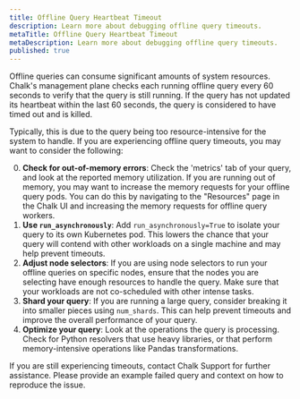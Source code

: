 ```yaml
---
title: Offline Query Heartbeat Timeout
description: Learn more about debugging offline query timeouts.
metaTitle: Offline Query Heartbeat Timeout
metaDescription: Learn more about debugging offline query timeouts.
published: true
---
```


Offline queries can consume significant amounts of system resources. Chalk's management plane checks each
running offline query every 60 seconds to verify that the query is still running. If the query has not
updated its heartbeat within the last 60 seconds, the query is considered to have timed out and is killed.

Typically, this is due to the query being too resource-intensive for the system to handle. If you are experiencing
offline query timeouts, you may want to consider the following:

0. **Check for out-of-memory errors**: Check the 'metrics' tab of your query, and look at the reported memory utilization.
    If you are running out of memory, you may want to increase the memory requests for your
   offline query pods. You can do this by navigating to the "Resources" page in the Chalk UI and increasing the memory
   requests for offline query workers.
1. **Use `run_asynchronously`**: Add `run_asynchronously=True` to isolate your query to its own Kubernetes pod. This
    lowers the chance that your query will contend with other workloads on a single machine and may help prevent timeouts.
2. **Adjust node selectors**: If you are using node selectors to run your offline queries on specific nodes, ensure that
    the nodes you are selecting have enough resources to handle the query. Make sure that your workloads are not co-scheduled
    with other intense tasks.
3. **Shard your query**: If you are running a large query, consider breaking it into smaller pieces using `num_shards`.
    This can help prevent timeouts and improve the overall performance of your query.
4. **Optimize your query**: Look at the operations the query is processing. Check for Python resolvers that
    use heavy libraries, or that perform memory-intensive operations like Pandas transformations.

If you are still experiencing timeouts, contact Chalk Support for further assistance. Please provide an example
failed query and context on how to reproduce the issue.



